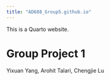 ```yaml
---
title: "AD688_Group5.github.io"
---
```


This is a Quarto website.

# Group Project 1
Yixuan Yang, Arohit Talari, Chengjie Lu
